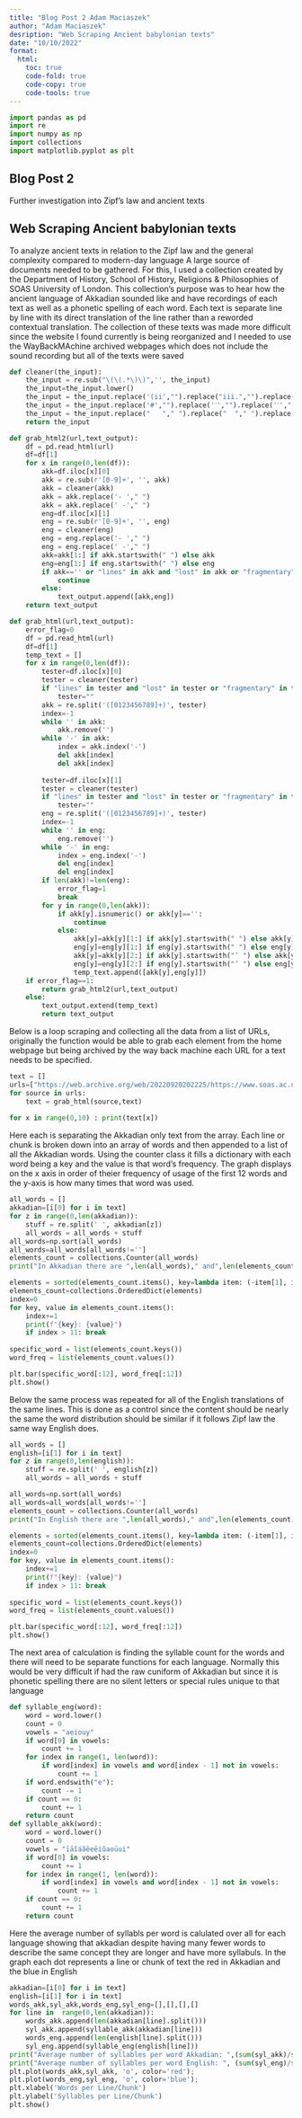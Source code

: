 ```yaml
---
title: "Blog Post 2 Adam Maciaszek"
author: "Adam Maciaszek"
desription: "Web Scraping Ancient babylonian texts"
date: "10/10/2022"
format:
  html:
    toc: true
    code-fold: true
    code-copy: true
    code-tools: true
---
```


```python
import pandas as pd
import re
import numpy as np
import collections
import matplotlib.pyplot as plt
```

## Blog Post 2
Further investigation into Zipf's law and ancient texts

## Web Scraping Ancient babylonian texts
To analyze ancient texts in relation to the Zipf law and the general complexity compared to modern-day language A large source of documents needed to be gathered. For this, I used a collection created by the Department of History, School of History, Religions & Philosophies of SOAS University of London. This collection's purpose was to hear how the ancient language of Akkadian sounded like and have recordings of each text as well as a phonetic spelling of each word. Each text is separate line by line with its direct translation of the line rather than a reworded contextual translation. The collection of these texts was made more difficult since the website I found currently is being reorganized and I needed to use the WayBackMAchine archived webpages which does not include the sound recording but all of the texts were saved

```python
def cleaner(the_input):
    the_input = re.sub("\(\(.*\)\)",'', the_input)
    the_input=the_input.lower()
    the_input = the_input.replace('(ii',"").replace("iii.","").replace("ii.","").replace("i ii ","").replace("i i ","").replace("i iii ","")
    the_input = the_input.replace('#',"").replace('˺',"").replace('˹',"").replace(':',"").replace('<',"").replace('>',"").replace('*',"").replace('\xa0',"").replace('|',"").replace('/',"").replace('–',"").replace('“',"").replace('”',"").replace("[","").replace("]","").replace("(","").replace(")","").replace("’","").replace(".","").replace("…","").replace(":","").replace("!","").replace("?","")
    the_input = the_input.replace("   "," ").replace("  "," ").replace(",","").replace(";","").replace('"',"")
    return the_input

def grab_html2(url,text_output):
    df = pd.read_html(url)
    df=df[1]
    for x in range(0,len(df)):
        akk=df.iloc[x][0]
        akk = re.sub(r'[0-9]+', '', akk)
        akk = cleaner(akk)
        akk = akk.replace('- '," ")
        akk = akk.replace(' -'," ")
        eng=df.iloc[x][1]
        eng = re.sub(r'[0-9]+', '', eng)
        eng = cleaner(eng)
        eng = eng.replace('- '," ")
        eng = eng.replace(' -'," ")
        akk=akk[1:] if akk.startswith(" ") else akk
        eng=eng[1:] if eng.startswith(" ") else eng
        if akk=='' or "lines" in akk and "lost" in akk or "fragmentary" in akk:
            continue
        else:
            text_output.append([akk,eng])
    return text_output

def grab_html(url,text_output):
    error_flag=0
    df = pd.read_html(url)
    df=df[1]
    temp_text = []
    for x in range(0,len(df)):
        tester=df.iloc[x][0]
        tester = cleaner(tester)
        if "lines" in tester and "lost" in tester or "fragmentary" in tester:
            tester=""
        akk = re.split('([0123456789]+)', tester)
        index=-1
        while '' in akk:
            akk.remove('')
        while '-' in akk:
            index = akk.index('-')
            del akk[index]
            del akk[index]
            
        tester=df.iloc[x][1]
        tester = cleaner(tester)
        if "lines" in tester and "lost" in tester or "fragmentary" in tester:
            tester=""
        eng = re.split('([0123456789]+)', tester)
        index=-1
        while '' in eng:
            eng.remove('')
        while '-' in eng:
            index = eng.index('-')
            del eng[index]
            del eng[index]
        if len(akk)!=len(eng):
            error_flag=1
            break
        for y in range(0,len(akk)):
            if akk[y].isnumeric() or akk[y]=='':
                continue
            else:
                akk[y]=akk[y][1:] if akk[y].startswith(" ") else akk[y]
                eng[y]=eng[y][1:] if eng[y].startswith(" ") else eng[y]
                akk[y]=akk[y][2:] if akk[y].startswith("’ ") else akk[y]
                eng[y]=eng[y][2:] if eng[y].startswith("’ ") else eng[y]
                temp_text.append([akk[y],eng[y]])
    if error_flag==1:
        return grab_html2(url,text_output)
    else:
        text_output.extend(temp_text)
        return text_output
```
Below is a loop scraping and collecting all the data from a list of URLs, originally the function would be able to grab each element from the home webpage but being archived by the way back machine each URL for a text needs to be specified.


```python
text = []
urls=["https://web.archive.org/web/20220920202225/https://www.soas.ac.uk/baplar/recordings/ammi-ditnas-hymn-to-itar-read-by-k-hecker.html","https://web.archive.org/web/20220920202226/https://www.soas.ac.uk/baplar/recordings/the-codex-hammurabi-prologue-i1-49-read-by-albert-naccache.html","https://web.archive.org/web/20220920202223/https://www.soas.ac.uk/baplar/recordings/the-codex-hammurapi-epilogue-xlix-18-28-and-53-80-read-by-aage-westenholz.html","https://web.archive.org/web/20220920202227/https://www.soas.ac.uk/baplar/recordings/the-epic-of-gilgame-old-babylonian-version-tablet-ii-lines-85-111-read-by-michael-streck.html","https://web.archive.org/web/20220920202232/https://www.soas.ac.uk/baplar/recordings/the-epic-of-gilgame-old-babylonian-version-tablet-ii-lines-1-61-read-by-jacob-klein.html","https://web.archive.org/web/20220920202229/https://www.soas.ac.uk/baplar/recordings/gilgamesh-x-huehnergard.html","https://web.archive.org/web/20220920202226/https://www.soas.ac.uk/baplar/recordings/the-epic-of-gilgamesh-old-babylonian-version-bmvat-lines-ii0-iii14-read-by-martin-west.html","https://web.archive.org/web/20220920202232/https://www.soas.ac.uk/baplar/recordings/the-epic-of-anz-old-babylonian-version-from-susa-tablet-ii-lines-1-83-read-by-claus-wilcke.html","https://web.archive.org/web/20220920202229/https://www.soas.ac.uk/baplar/recordings/atramass-ob-version-from-sippir-tablet-i-lines-i1-iii16-read-by-claus-wilcke.html","https://web.archive.org/web/20220920202231/https://www.soas.ac.uk/baplar/recordings/diviners-prayer-to-the-gods-of-the-night-read-by-michael-streck.html","https://web.archive.org/web/20220920202228/https://www.soas.ac.uk/baplar/recordings/incantation-for-dog-bite-read-by-michael-streck.html","https://web.archive.org/web/20220920202223/https://www.soas.ac.uk/baplar/recordings/letter-of-marduk-nir-to-ruttum-abb-iii-15-read-by-wilfred-van-soldt.html","https://web.archive.org/web/20220920202225/https://www.soas.ac.uk/baplar/recordings/letter-of-kurkurtum-to-erb-sn-abb-xii-89-read-by-wilfred-van-soldt.html","https://web.archive.org/web/20220920202230/https://www.soas.ac.uk/baplar/recordings/ob-letter-iddin-sin.html","https://web.archive.org/web/20220920202225/https://www.soas.ac.uk/baplar/recordings/the-epic-of-gilgame-standard-version-tablet-xi-lines-1-163-read-by-karl-hecker.html","https://web.archive.org/web/20220920202224/https://www.soas.ac.uk/baplar/recordings/the-poem-of-the-righteous-sufferer-ludlul-bl-nmeqi-tablet-ii-lines-1-26-and-56-82-read-by-brigitte-groneberg.html","https://web.archive.org/web/20220920202229/https://www.soas.ac.uk/baplar/recordings/the-poem-of-the-righteous-sufferer-ludlul-bl-nmeqi-tablet-ii-lines-1-55-read-by-margaret-jaques-cavigneaux.html","https://web.archive.org/web/20220920202231/https://www.soas.ac.uk/baplar/recordings/itars-descent-to-the-netherworld-lines-1-125-read-by-martin-west.html","https://web.archive.org/web/20220920202231/https://www.soas.ac.uk/baplar/recordings/the-ama-hymn-lines-15-52-read-by-martin-west.html"]
for source in urls:
    text = grab_html(source,text)
        
for x in range(0,10) : print(text[x])
```
Here each is separating the Akkadian only text from the array. Each line or chunk is broken down into an array of words and then appended to a list of all the Akkadian words. Using the counter class it fills a dictionary with each word being a key and the value is that word's frequency. The graph displays on the x axis in order of theier frequency of usage of the first 12 words and the y-axis is how many times that word was used.


```python
all_words = []
akkadian=[i[0] for i in text]
for z in range(0,len(akkadian)):
    stuff = re.split(' ', akkadian[z])
    all_words = all_words + stuff
all_words=np.sort(all_words)
all_words=all_words[all_words!='']
elements_count = collections.Counter(all_words)
print("In Akkadian there are ",len(all_words)," and",len(elements_count),"of which are unique")

elements = sorted(elements_count.items(), key=lambda item: (-item[1], item[0]))
elements_count=collections.OrderedDict(elements)
index=0
for key, value in elements_count.items():
    index+=1
    print(f"{key}: {value}")
    if index > 11: break
        
specific_word = list(elements_count.keys())
word_freq = list(elements_count.values())

plt.bar(specific_word[:12], word_freq[:12])
plt.show()
```
Below the same process was repeated for all of the English translations of the same lines. This is done as a control since the content should be nearly the same the word distribution should be similar if it follows Zipf law the same way English does.


```python
all_words = []
english=[i[1] for i in text]
for z in range(0,len(english)):
    stuff = re.split(' ', english[z])
    all_words = all_words + stuff

all_words=np.sort(all_words)
all_words=all_words[all_words!='']
elements_count = collections.Counter(all_words)
print("In English there are ",len(all_words)," and",len(elements_count),"of which are unique")

elements = sorted(elements_count.items(), key=lambda item: (-item[1], item[0]))
elements_count=collections.OrderedDict(elements)
index=0
for key, value in elements_count.items():
    index+=1
    print(f"{key}: {value}")
    if index > 11: break
        
specific_word = list(elements_count.keys())
word_freq = list(elements_count.values())

plt.bar(specific_word[:12], word_freq[:12])
plt.show()
```

The next area of calculation is finding the syllable count for the words and there will need to be separate functions for each language. Normally this would be very difficult if had the raw cuniform of Akkadian but since it is phonetic spelling there are no silent letters or special rules unique to that language

```python
def syllable_eng(word):
    word = word.lower()
    count = 0
    vowels = "aeiouy"
    if word[0] in vowels:
        count += 1
    for index in range(1, len(word)):
        if word[index] in vowels and word[index - 1] not in vowels:
            count += 1
    if word.endswith("e"):
        count -= 1
    if count == 0:
        count += 1
    return count
def syllable_akk(word):
    word = word.lower()
    count = 0
    vowels = "īāîáâêeēíûaoūui"
    if word[0] in vowels:
        count += 1
    for index in range(1, len(word)):
        if word[index] in vowels and word[index - 1] not in vowels:
            count += 1
    if count == 0:
        count += 1
    return count
```

Here the average number of syllabls per word is calulated over all for each language showing that akkadian despite having many fewer words to describe the same concept they are longer and have more syllabuls. In the graph each dot represents a line or chunk of text the red in Akkadian and the blue in English

```python
akkadian=[i[0] for i in text]
english=[i[1] for i in text]
words_akk,syl_akk,words_eng,syl_eng=[],[],[],[]
for line in  range(0,len(akkadian)):
    words_akk.append(len(akkadian[line].split()))
    syl_akk.append(syllable_akk(akkadian[line]))
    words_eng.append(len(english[line].split()))
    syl_eng.append(syllable_eng(english[line]))
print("Average number of syllables per word Akkadian: ",(sum(syl_akk)/sum(words_akk)))
print("Average number of syllables per word English: ", (sum(syl_eng)/sum(words_eng)))
plt.plot(words_akk,syl_akk, 'o', color='red');
plt.plot(words_eng,syl_eng, 'o', color='blue');
plt.xlabel('Words per Line/Chunk')
plt.ylabel('Syllables per Line/Chunk')
plt.show()
```